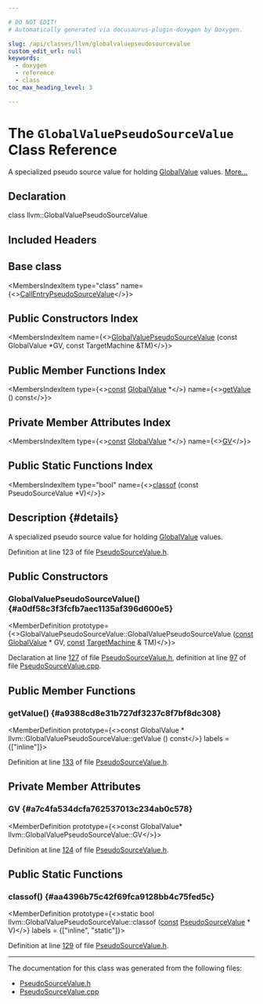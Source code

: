 ```yaml
---

# DO NOT EDIT!
# Automatically generated via docusaurus-plugin-doxygen by Doxygen.

slug: /api/classes/llvm/globalvaluepseudosourcevalue
custom_edit_url: null
keywords:
  - doxygen
  - reference
  - class
toc_max_heading_level: 3

---
```





# The `GlobalValuePseudoSourceValue` Class Reference

<DoxygenPage pluginConfig={pluginConfig}>

A specialized pseudo source value for holding <a href="/docs/api/classes/llvm/globalvalue">GlobalValue</a> values. <a href="#details">More...</a>

## Declaration

<CodeBlock>class llvm::GlobalValuePseudoSourceValue</CodeBlock>

## Included Headers

<IncludesList>
<IncludesListItem
  filePath="llvm/CodeGen/PseudoSourceValue.h"
  permalink="/docs/api/files/include/include/llvm/include/llvm/codegen/pseudosourcevalue-h"
  isLocal="true" />
</IncludesList>

## Base class

<MembersIndex>

<MembersIndexItem
  type="class"
  name={<><a href="/docs/api/classes/llvm/callentrypseudosourcevalue">CallEntryPseudoSourceValue</a></>}>
</MembersIndexItem>

</MembersIndex>

## Public Constructors Index

<MembersIndex>

<MembersIndexItem
  name={<><a href="#a0df58c3f3fcfb7aec1135af396d600e5">GlobalValuePseudoSourceValue</a> (const GlobalValue &#42;GV, const TargetMachine &amp;TM)</>}>
</MembersIndexItem>

</MembersIndex>

## Public Member Functions Index

<MembersIndex>

<MembersIndexItem
  type={<><a href="/docs/api/files/lib/lib/target/lib/target/aarch64/aarch64promoteconstant-cpp/#a90f8350fecae261c25be85d38b451bff">const</a> <a href="/docs/api/classes/llvm/globalvalue">GlobalValue</a> &#42;</>}
  name={<><a href="#a9388cd8e31b727df3237c8f7bf8dc308">getValue</a> () const</>}>
</MembersIndexItem>

</MembersIndex>

## Private Member Attributes Index

<MembersIndex>

<MembersIndexItem
  type={<><a href="/docs/api/files/lib/lib/target/lib/target/aarch64/aarch64promoteconstant-cpp/#a90f8350fecae261c25be85d38b451bff">const</a> <a href="/docs/api/classes/llvm/globalvalue">GlobalValue</a> &#42;</>}
  name={<><a href="#a7c4fa534dcfa762537013c234ab0c578">GV</a></>}>
</MembersIndexItem>

</MembersIndex>

## Public Static Functions Index

<MembersIndex>

<MembersIndexItem
  type="bool"
  name={<><a href="#aa4396b75c42f69fca9128bb4c75fed5c">classof</a> (const PseudoSourceValue &#42;V)</>}>
</MembersIndexItem>

</MembersIndex>

## Description {#details}

A specialized pseudo source value for holding <a href="/docs/api/classes/llvm/globalvalue">GlobalValue</a> values.

Definition at line 123 of file <a href="/docs/api/files/include/include/llvm/include/llvm/codegen/pseudosourcevalue-h">PseudoSourceValue.h</a>.

<SectionDefinition>

## Public Constructors

### GlobalValuePseudoSourceValue() {#a0df58c3f3fcfb7aec1135af396d600e5}

<MemberDefinition
  prototype={<>GlobalValuePseudoSourceValue::GlobalValuePseudoSourceValue (<a href="/docs/api/files/lib/lib/target/lib/target/aarch64/aarch64promoteconstant-cpp/#a90f8350fecae261c25be85d38b451bff">const</a> <a href="/docs/api/classes/llvm/globalvalue">GlobalValue</a> &#42; GV, <a href="/docs/api/files/lib/lib/target/lib/target/aarch64/aarch64promoteconstant-cpp/#a90f8350fecae261c25be85d38b451bff">const</a> <a href="/docs/api/classes/llvm/targetmachine">TargetMachine</a> &amp; TM)</>}>

Declaration at line <a href="/docs/api/files/include/include/llvm/include/llvm/codegen/pseudosourcevalue-h/#l00127">127</a> of file <a href="/docs/api/files/include/include/llvm/include/llvm/codegen/pseudosourcevalue-h">PseudoSourceValue.h</a>, definition at line <a href="/docs/api/files/lib/lib/codegen/pseudosourcevalue-cpp/#l00097">97</a> of file <a href="/docs/api/files/lib/lib/codegen/pseudosourcevalue-cpp">PseudoSourceValue.cpp</a>.
</MemberDefinition>

</SectionDefinition>

<SectionDefinition>

## Public Member Functions

### getValue() {#a9388cd8e31b727df3237c8f7bf8dc308}

<MemberDefinition
  prototype={<>const GlobalValue &#42; llvm::GlobalValuePseudoSourceValue::getValue () const</>}
  labels = {["inline"]}>

Definition at line <a href="/docs/api/files/include/include/llvm/include/llvm/codegen/pseudosourcevalue-h/#l00133">133</a> of file <a href="/docs/api/files/include/include/llvm/include/llvm/codegen/pseudosourcevalue-h">PseudoSourceValue.h</a>.
</MemberDefinition>

</SectionDefinition>

<SectionDefinition>

## Private Member Attributes

### GV {#a7c4fa534dcfa762537013c234ab0c578}

<MemberDefinition
  prototype={<>const GlobalValue&#42; llvm::GlobalValuePseudoSourceValue::GV</>}>

Definition at line <a href="/docs/api/files/include/include/llvm/include/llvm/codegen/pseudosourcevalue-h/#l00124">124</a> of file <a href="/docs/api/files/include/include/llvm/include/llvm/codegen/pseudosourcevalue-h">PseudoSourceValue.h</a>.
</MemberDefinition>

</SectionDefinition>

<SectionDefinition>

## Public Static Functions

### classof() {#aa4396b75c42f69fca9128bb4c75fed5c}

<MemberDefinition
  prototype={<>static bool llvm::GlobalValuePseudoSourceValue::classof (<a href="/docs/api/files/lib/lib/target/lib/target/aarch64/aarch64promoteconstant-cpp/#a90f8350fecae261c25be85d38b451bff">const</a> <a href="/docs/api/classes/llvm/pseudosourcevalue">PseudoSourceValue</a> &#42; V)</>}
  labels = {["inline", "static"]}>

Definition at line <a href="/docs/api/files/include/include/llvm/include/llvm/codegen/pseudosourcevalue-h/#l00129">129</a> of file <a href="/docs/api/files/include/include/llvm/include/llvm/codegen/pseudosourcevalue-h">PseudoSourceValue.h</a>.
</MemberDefinition>

</SectionDefinition>

<hr/>

The documentation for this class was generated from the following files:

<ul>
<li><a href="/docs/api/files/include/include/llvm/include/llvm/codegen/pseudosourcevalue-h">PseudoSourceValue.h</a></li>
<li><a href="/docs/api/files/lib/lib/codegen/pseudosourcevalue-cpp">PseudoSourceValue.cpp</a></li>
</ul>

</DoxygenPage>
